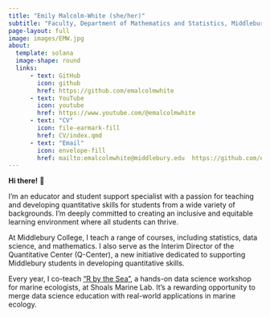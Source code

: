 ```yaml
---
title: "Emily Malcolm-White (she/her)"
subtitle: "Faculty, Department of Mathematics and Statistics, Middlebury College"
page-layout: full
image: images/EMW.jpg
about: 
  template: solana
  image-shape: round
  links:
      - text: GitHub
        icon: github
        href: https://github.com/emalcolmwhite
      - text: YouTube
        icon: youtube
        href: https://www.youtube.com/@emalcolmwhite
      - text: "CV"
        icon: file-earmark-fill
        href: CV/index.qmd
      - text: "Email"
        icon: envelope-fill
        href: mailto:emalcolmwhite@middlebury.edu  https://github.com/emalcolmwhite
---
```



**Hi there!** 👋

I’m an educator and student support specialist with a passion for teaching and developing quantitative skills for students from a wide variety of backgrounds. I’m deeply committed to creating an inclusive and equitable learning environment where all students can thrive.

At Middlebury College, I teach a range of courses, including statistics, data science, and mathematics. I also serve as the Interim Director of the Quantitative Center (Q-Center), a new initiative dedicated to supporting Middlebury students in developing quantitative skills.

Every year, I co-teach [“R by the Sea”](https://quantmarineecolab.github.io/r-by-the-sea/), a hands-on data science workshop for marine ecologists, at Shoals Marine Lab. It’s a rewarding opportunity to merge data science education with real-world applications in marine ecology. 


